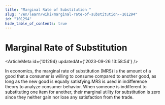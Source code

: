 ```yaml
---
title: "Marginal Rate of Substitution "
slug: "/en/learn/wiki/marginal-rate-of-substitution--101294"
id: "101294"
hide_table_of_contents: true
---
```



# Marginal Rate of Substitution 

<ArticleMeta id={101294} updatedAt={'2023-09-26 13:58:54'} />
<div className='border-solid border-b border-t-0 my-4 border-[var(--ifm-color-gray-300)]' />

In economics, the marginal rate of substitution (MRS) is the amount of a good that a consumer is willing to consume compared to another good, as long as the new good is equally satisfying.MRS is used in indifference theory to analyze consumer behavior. When someone is indifferent to substituting one item for another, their marginal utility for substitution is zero since they neither gain nor lose any satisfaction from the trade.
